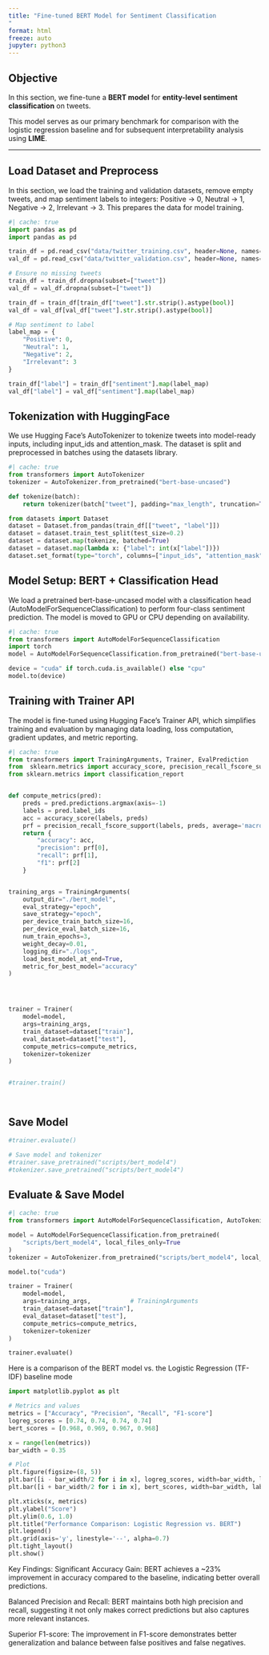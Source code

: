 ```yaml
---
title: "Fine-tuned BERT Model for Sentiment Classification
"
format: html
freeze: auto
jupyter: python3
---
```



## Objective

In this section,  we fine-tune a **BERT model** for **entity-level sentiment classification** on tweets.

This model serves as our primary benchmark for comparison with the logistic regression baseline and for subsequent interpretability analysis using **LIME**.

---

## Load Dataset and Preprocess
In this section, we load the training and validation datasets, remove empty tweets, and map sentiment labels to integers: Positive → 0, Neutral → 1, Negative → 2, Irrelevant → 3. This prepares the data for model training.
```python
#| cache: true
import pandas as pd
import pandas as pd

train_df = pd.read_csv("data/twitter_training.csv", header=None, names=["id", "entity", "sentiment", "tweet"])
val_df = pd.read_csv("data/twitter_validation.csv", header=None, names=["id", "entity", "sentiment", "tweet"])

# Ensure no missing tweets
train_df = train_df.dropna(subset=["tweet"])
val_df = val_df.dropna(subset=["tweet"])

train_df = train_df[train_df["tweet"].str.strip().astype(bool)]
val_df = val_df[val_df["tweet"].str.strip().astype(bool)]

# Map sentiment to label
label_map = {
    "Positive": 0,
    "Neutral": 1,
    "Negative": 2,
    "Irrelevant": 3
}

train_df["label"] = train_df["sentiment"].map(label_map)
val_df["label"] = val_df["sentiment"].map(label_map)
```


## Tokenization with HuggingFace
We use Hugging Face’s AutoTokenizer to tokenize tweets into model-ready inputs, including input_ids and attention_mask. The dataset is split and preprocessed in batches using the datasets library.
```python
#| cache: true
from transformers import AutoTokenizer
tokenizer = AutoTokenizer.from_pretrained("bert-base-uncased")

def tokenize(batch):
    return tokenizer(batch["tweet"], padding="max_length", truncation=True, max_length=128)

from datasets import Dataset
dataset = Dataset.from_pandas(train_df[["tweet", "label"]])
dataset = dataset.train_test_split(test_size=0.2)
dataset = dataset.map(tokenize, batched=True)
dataset = dataset.map(lambda x: {"label": int(x["label"])})
dataset.set_format(type="torch", columns=["input_ids", "attention_mask", "label"])


```

## Model Setup: BERT + Classification Head
We load a pretrained bert-base-uncased model with a classification head (AutoModelForSequenceClassification) to perform four-class sentiment prediction. The model is moved to GPU or CPU depending on availability.
```python
#| cache: true
from transformers import AutoModelForSequenceClassification
import torch
model = AutoModelForSequenceClassification.from_pretrained("bert-base-uncased", num_labels=4)

device = "cuda" if torch.cuda.is_available() else "cpu"
model.to(device)

```

## Training with Trainer API
The model is fine-tuned using Hugging Face’s Trainer API, which simplifies training and evaluation by managing data loading, loss computation, gradient updates, and metric reporting.
```python
#| cache: true
from transformers import TrainingArguments, Trainer, EvalPrediction 
from  sklearn.metrics import accuracy_score, precision_recall_fscore_support
from sklearn.metrics import classification_report


def compute_metrics(pred):
    preds = pred.predictions.argmax(axis=-1)
    labels = pred.label_ids
    acc = accuracy_score(labels, preds)
    prf = precision_recall_fscore_support(labels, preds, average='macro')
    return {
        "accuracy": acc,
        "precision": prf[0],
        "recall": prf[1],
        "f1": prf[2]
    }


training_args = TrainingArguments(
    output_dir="./bert_model",
    eval_strategy="epoch", 
    save_strategy="epoch",
    per_device_train_batch_size=16,
    per_device_eval_batch_size=16,
    num_train_epochs=3,
    weight_decay=0.01,
    logging_dir="./logs",
    load_best_model_at_end=True,
    metric_for_best_model="accuracy"
)




trainer = Trainer(
    model=model,
    args=training_args,
    train_dataset=dataset["train"],
    eval_dataset=dataset["test"],
    compute_metrics=compute_metrics,
    tokenizer=tokenizer
)


#trainer.train()




```

## Save Model
```python
#trainer.evaluate()

# Save model and tokenizer
#trainer.save_pretrained("scripts/bert_model4")           
#tokenizer.save_pretrained("scripts/bert_model4")

```

## Evaluate & Save Model
```python
#| cache: true
from transformers import AutoModelForSequenceClassification, AutoTokenizer

model = AutoModelForSequenceClassification.from_pretrained(
    "scripts/bert_model4", local_files_only=True
)
tokenizer = AutoTokenizer.from_pretrained("scripts/bert_model4", local_files_only=True)

model.to("cuda")

trainer = Trainer(
    model=model,
    args=training_args,           # TrainingArguments
    train_dataset=dataset["train"],
    eval_dataset=dataset["test"],
    compute_metrics=compute_metrics,
    tokenizer=tokenizer
)

trainer.evaluate()

```
Here is a comparison of the BERT model vs. the Logistic Regression (TF-IDF) baseline mode
```python
import matplotlib.pyplot as plt

# Metrics and values
metrics = ["Accuracy", "Precision", "Recall", "F1-score"]
logreg_scores = [0.74, 0.74, 0.74, 0.74]
bert_scores = [0.968, 0.969, 0.967, 0.968]

x = range(len(metrics))
bar_width = 0.35

# Plot
plt.figure(figsize=(8, 5))
plt.bar([i - bar_width/2 for i in x], logreg_scores, width=bar_width, label="Logistic Regression (TF-IDF)")
plt.bar([i + bar_width/2 for i in x], bert_scores, width=bar_width, label="BERT (Fine-Tuned)")

plt.xticks(x, metrics)
plt.ylabel("Score")
plt.ylim(0.6, 1.0)
plt.title("Performance Comparison: Logistic Regression vs. BERT")
plt.legend()
plt.grid(axis='y', linestyle='--', alpha=0.7)
plt.tight_layout()
plt.show()
```
Key Findings:
  Significant Accuracy Gain: BERT achieves a ~23% improvement in accuracy   compared to the baseline, indicating better overall predictions.

  Balanced Precision and Recall: BERT maintains both high precision and    recall, suggesting it not only makes correct predictions but also        captures more relevant instances.

  Superior F1-score: The improvement in F1-score demonstrates better       generalization and balance between false positives and false negatives.


